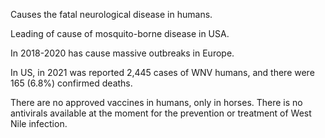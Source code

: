 
Causes the fatal neurological disease in humans.

Leading of cause of mosquito-borne disease in USA.

In 2018-2020 has cause massive outbreaks in Europe.

In US, in 2021 was reported 2,445 cases of WNV humans, and there were 165 (6.8%) confirmed deaths. 

There are no approved vaccines in humans, only in horses. There is no antivirals available at the moment for the prevention or treatment of West Nile infection. 

